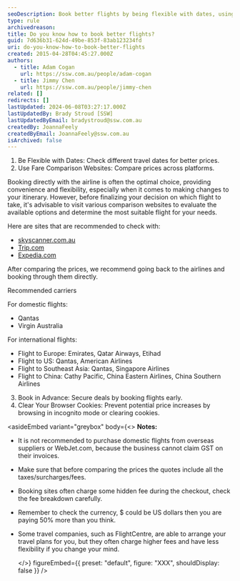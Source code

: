 ```yaml
---
seoDescription: Book better flights by being flexible with dates, using fare comparison websites, booking in advance, and clearing browser cookies.
type: rule
archivedreason:
title: Do you know how to book better flights?
guid: 7d636b31-624d-49be-853f-83ab123234fd
uri: do-you-know-how-to-book-better-flights
created: 2015-04-28T04:45:27.000Z
authors:
  - title: Adam Cogan
    url: https://ssw.com.au/people/adam-cogan
  - title: Jimmy Chen
    url: https://ssw.com.au/people/jimmy-chen
related: []
redirects: []
lastUpdated: 2024-06-08T03:27:17.000Z
lastUpdatedBy: Brady Stroud [SSW]
lastUpdatedByEmail: bradystroud@ssw.com.au
createdBy: JoannaFeely
createdByEmail: JoannaFeely@ssw.com.au
isArchived: false
---
```


1. Be Flexible with Dates: Check different travel dates for better prices.
2. Use Fare Comparison Websites: Compare prices across platforms.

Booking directly with the airline is often the optimal choice, providing convenience and flexibility, especially when it comes to making changes to your itinerary.
However, before finalizing your decision on which flight to take, it's advisable to visit various comparison websites to evaluate the available options and determine the most suitable flight for your needs.

Here are sites that are recommended to check with:

- [skyscanner.com.au](https://www.skyscanner.com.au/)
- [Trip.com](https://www.trip.com/)
- [Expedia.com](https://www.expedia.com/)

After comparing the prices, we recommend going back to the airlines and booking through them directly.

Recommended carriers

For domestic flights:

- Qantas
- Virgin Australia

For international flights:

- Flight to Europe: Emirates, Qatar Airways, Etihad
- Flight to US: Qantas, American Airlines
- Flight to Southeast Asia: Qantas, Singapore Airlines
- Flight to China: Cathy Pacific, China Eastern Airlines, China Southern Airlines

3. Book in Advance: Secure deals by booking flights early.
4. Clear Your Browser Cookies: Prevent potential price increases by browsing in incognito mode or clearing cookies.


<asideEmbed
  variant="greybox"
  body={<>
    **Notes:**

- It is not recommended to purchase domestic flights from overseas suppliers or WebJet.com, because the business cannot claim GST on their invoices.
- Make sure that before comparing the prices the quotes include all the taxes/surcharges/fees.
- Booking sites often charge some hidden fee during the checkout, check the fee breakdown carefully.
- Remember to check the currency, $ could be US dollars then you are paying 50% more than you think.
- Some travel companies, such as FlightCentre, are able to arrange your travel plans for you, but they often charge higher fees and have less flexibility if you change your mind.

  </>}
  figureEmbed={{
    preset: "default",
    figure: "XXX",
    shouldDisplay: false
  }}
/>
